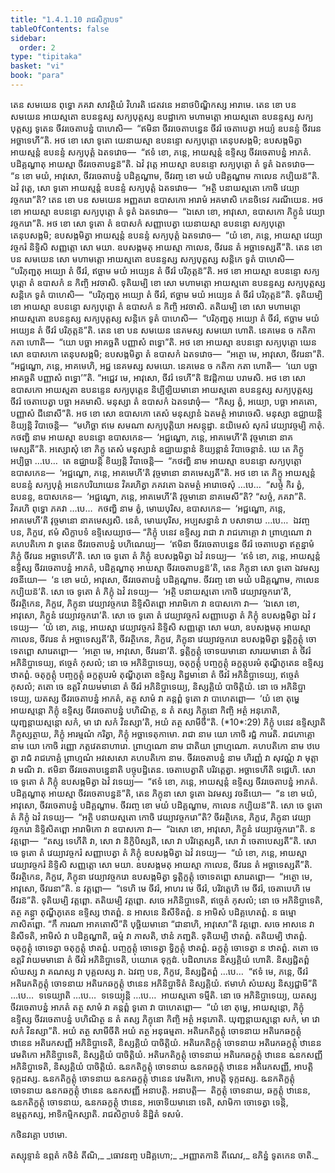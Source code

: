 ```yaml
---
title: "1.4.1.10 រាជសិក្ខាបទ"
tableOfContents: false
sidebar:
  order: 2
type: "tipitaka"
basket: "vi"
book: "para"
---
```



<DynamicBreadcrumb />

<Division number="537" book="para">

<Paragraph number="2070" book="para">
តេន សមយេន ពុទ្ធោ ភគវា សាវត្ថិយំ វិហរតិ ជេតវនេ អនាថបិណ្ឌិកស្ស អារាមេ. តេន ខោ បន សមយេន អាយស្មតោ ឧបនន្ទស្ស សក្យបុត្តស្ស ឧបដ្ឋាកោ មហាមត្តោ អាយស្មតោ ឧបនន្ទស្ស សក្យបុត្តស្ស ទូតេន ចីវរចេតាបន្នំ បាហេសិ—  “ឥមិនា ចីវរចេតាបន្នេន ចីវរំ ចេតាបេត្វា អយ្យំ ឧបនន្ទំ ចីវរេន អច្ឆាទេហី”តិ. អថ ខោ សោ ទូតោ យេនាយស្មា ឧបនន្ទោ សក្យបុត្តោ តេនុបសង្កមិ; ឧបសង្កមិត្វា អាយស្មន្តំ ឧបនន្ទំ សក្យបុត្តំ ឯតទវោច—  “ឥទំ ខោ, ភន្តេ, អាយស្មន្តំ ឧទ្ទិស្ស ចីវរចេតាបន្នំ អាភតំ. បដិគ្គណ្ហាតុ អាយស្មា ចីវរចេតាបន្នន៑”តិ. ឯវំ វុត្តេ អាយស្មា ឧបនន្ទោ សក្យបុត្តោ តំ ទូតំ ឯតទវោច—  “ន ខោ មយំ, អាវុសោ, ចីវរចេតាបន្នំ បដិគ្គណ្ហាម, ចីវរញ្ច ខោ មយំ បដិគ្គណ្ហាម កាលេន កប្បិយន៑”តិ. ឯវំ វុត្តេ, សោ ទូតោ អាយស្មន្តំ ឧបនន្ទំ សក្យបុត្តំ ឯតទវោច—  “អត្ថិ បនាយស្មតោ កោចិ វេយ្យាវច្ចករោ”តិ? តេន ខោ បន សមយេន អញ្ញតរោ ឧបាសកោ អារាមំ អគមាសិ កេនចិទេវ ករណីយេន. អថ ខោ អាយស្មា ឧបនន្ទោ សក្យបុត្តោ តំ ទូតំ ឯតទវោច—  “ឯសោ ខោ, អាវុសោ, ឧបាសកោ ភិក្ខូនំ វេយ្យាវច្ចករោ”តិ. អថ ខោ សោ ទូតោ តំ ឧបាសកំ សញ្ញាបេត្វា យេនាយស្មា ឧបនន្ទោ សក្យបុត្តោ តេនុបសង្កមិ; ឧបសង្កមិត្វា អាយស្មន្តំ ឧបនន្ទំ សក្យបុត្តំ ឯតទវោច—  “យំ ខោ, ភន្តេ, អាយស្មា វេយ្យាវច្ចករំ និទ្ទិសិ សញ្ញត្តោ សោ មយា. ឧបសង្កមតុ អាយស្មា កាលេន, ចីវរេន តំ អច្ឆាទេស្សតី”តិ.
</Paragraph>

<Paragraph number="2071" book="para">
តេន ខោ បន សមយេន សោ មហាមត្តោ អាយស្មតោ ឧបនន្ទស្ស សក្យបុត្តស្ស សន្តិកេ ទូតំ បាហេសិ—  “បរិភុញ្ជតុ អយ្យោ តំ ចីវរំ, ឥច្ឆាម មយំ អយ្យេន តំ ចីវរំ បរិភុត្តន៑”តិ. អថ ខោ អាយស្មា ឧបនន្ទោ សក្យបុត្តោ តំ ឧបាសកំ ន កិញ្ចិ អវចាសិ. ទុតិយម្បិ ខោ សោ មហាមត្តោ អាយស្មតោ ឧបនន្ទស្ស សក្យបុត្តស្ស សន្តិកេ ទូតំ បាហេសិ—  “បរិភុញ្ជតុ អយ្យោ តំ ចីវរំ, ឥច្ឆាម មយំ អយ្យេន តំ ចីវរំ បរិភុត្តន៑”តិ. ទុតិយម្បិ ខោ អាយស្មា ឧបនន្ទោ សក្យបុត្តោ តំ ឧបាសកំ ន កិញ្ចិ អវចាសិ. តតិយម្បិ ខោ សោ មហាមត្តោ អាយស្មតោ ឧបនន្ទស្ស សក្យបុត្តស្ស សន្តិកេ ទូតំ បាហេសិ—  “បរិភុញ្ជតុ អយ្យោ តំ ចីវរំ, ឥច្ឆាម មយំ អយ្យេន តំ ចីវរំ បរិភុត្តន៑”តិ.
</Paragraph>

<Paragraph number="2072" book="para">
តេន ខោ បន សមយេន នេគមស្ស សមយោ ហោតិ. នេគមេន ច កតិកា កតា ហោតិ—  “យោ បច្ឆា អាគច្ឆតិ បញ្ញាសំ ពទ្ធោ”តិ. អថ ខោ អាយស្មា ឧបនន្ទោ សក្យបុត្តោ យេន សោ ឧបាសកោ តេនុបសង្កមិ; ឧបសង្កមិត្វា តំ ឧបាសកំ ឯតទវោច—  “អត្ថោ មេ, អាវុសោ, ចីវរេនា”តិ. “អជ្ជណ្ហោ, ភន្តេ, អាគមេហិ, អជ្ជ នេគមស្ស សមយោ. នេគមេន ច កតិកា កតា ហោតិ—  ‘យោ បច្ឆា អាគច្ឆតិ បញ្ញាសំ ពទ្ធោ’”តិ. “អជ្ជេវ មេ, អាវុសោ, ចីវរំ ទេហី”តិ ឱវដ្ដិកាយ បរាមសិ. អថ ខោ សោ ឧបាសកោ អាយស្មតា ឧបនន្ទេន សក្យបុត្តេន និប្បីឡិយមានោ អាយស្មតោ ឧបនន្ទស្ស សក្យបុត្តស្ស ចីវរំ ចេតាបេត្វា បច្ឆា អគមាសិ. មនុស្សា តំ ឧបាសកំ ឯតទវោចុំ—  “កិស្ស ត្វំ, អយ្យោ, បច្ឆា អាគតោ, បញ្ញាសំ ជីនោសី”តិ.
</Paragraph>

<Paragraph number="2073" book="para">
អថ ខោ សោ ឧបាសកោ តេសំ មនុស្សានំ ឯតមត្ថំ អារោចេសិ. មនុស្សា ឧជ្ឈាយន្តិ ខិយ្យន្តិ វិបាចេន្តិ—  “មហិច្ឆា ឥមេ សមណា សក្យបុត្តិយា អសន្តុដ្ឋា. នយិមេសំ សុករំ វេយ្យាវច្ចម្បិ កាតុំ. កថញ្ហិ នាម អាយស្មា ឧបនន្ទោ ឧបាសកេន—  ‘អជ្ជណ្ហោ, ភន្តេ, អាគមេហី’តិ វុច្ចមានោ នាគមេស្សតី”តិ.
</Paragraph>

<Paragraph number="2074" book="para">
អស្សោសុំ ខោ ភិក្ខូ តេសំ មនុស្សានំ ឧជ្ឈាយន្តានំ ខិយ្យន្តានំ វិបាចេន្តានំ. យេ តេ ភិក្ខូ អប្បិច្ឆា …បេ…  តេ ឧជ្ឈាយន្តិ ខិយ្យន្តិ វិបាចេន្តិ—  “កថញ្ហិ នាម អាយស្មា ឧបនន្ទោ សក្យបុត្តោ ឧបាសកេន—  ‘អជ្ជណ្ហោ, ភន្តេ, អាគមេហី’តិ វុច្ចមានោ នាគមេស្សតី”តិ.
</Paragraph>

<Paragraph number="2075" book="para">
អថ ខោ តេ ភិក្ខូ អាយស្មន្តំ ឧបនន្ទំ សក្យបុត្តំ អនេកបរិយាយេន វិគរហិត្វា ភគវតោ ឯតមត្ថំ អារោចេសុំ …បេ…  “សច្ចំ កិរ ត្វំ, ឧបនន្ទ, ឧបាសកេន—  ‘អជ្ជណ្ហោ, ភន្តេ, អាគមេហី’តិ វុច្ចមានោ នាគមេសី”តិ? “សច្ចំ, ភគវា”តិ. វិគរហិ ពុទ្ធោ ភគវា …បេ…  កថញ្ហិ នាម ត្វំ, មោឃបុរិស, ឧបាសកេន—  ‘អជ្ជណ្ហោ, ភន្តេ, អាគមេហី’តិ វុច្ចមានោ នាគមេស្សសិ. នេតំ, មោឃបុរិស, អប្បសន្នានំ វា បសាទាយ …បេ…  ឯវញ្ច បន, ភិក្ខវេ, ឥមំ សិក្ខាបទំ ឧទ្ទិសេយ្យាថ—
</Paragraph>

</Division>
<Division number="538" book="para">

<Paragraph number="2076" book="para">
<Emphasis>“ភិក្ខុំ បនេវ ឧទ្ទិស្ស រាជា វា រាជភោគ្គោ វា ព្រាហ្មណោ វា គហបតិកោ វា ទូតេន ចីវរចេតាបន្នំ បហិណេយ្យ—  ‘ឥមិនា ចីវរចេតាបន្នេន ចីវរំ ចេតាបេត្វា ឥត្ថន្នាមំ ភិក្ខុំ ចីវរេន អច្ឆាទេហី’តិ. សោ ចេ ទូតោ តំ ភិក្ខុំ ឧបសង្កមិត្វា ឯវំ វទេយ្យ—  ‘ឥទំ ខោ, ភន្តេ, អាយស្មន្តំ ឧទ្ទិស្ស ចីវរចេតាបន្នំ អាភតំ, បដិគ្គណ្ហាតុ អាយស្មា ចីវរចេតាបន្នន៑’តិ, តេន ភិក្ខុនា សោ ទូតោ ឯវមស្ស វចនីយោ—  ‘ន ខោ មយំ, អាវុសោ, ចីវរចេតាបន្នំ បដិគ្គណ្ហាម. ចីវរញ្ច ខោ មយំ បដិគ្គណ្ហាម, កាលេន កប្បិយន៑’តិ. សោ ចេ ទូតោ តំ ភិក្ខុំ ឯវំ វទេយ្យ—  ‘អត្ថិ បនាយស្មតោ កោចិ វេយ្យាវច្ចករោ’តិ, ចីវរត្ថិកេន, ភិក្ខវេ, ភិក្ខុនា វេយ្យាវច្ចករោ និទ្ទិសិតព្ពោ អារាមិកោ វា ឧបាសកោ វា—  ‘ឯសោ ខោ, អាវុសោ, ភិក្ខូនំ វេយ្យាវច្ចករោ’តិ. សោ ចេ ទូតោ តំ វេយ្យាវច្ចករំ សញ្ញាបេត្វា តំ ភិក្ខុំ ឧបសង្កមិត្វា ឯវំ វទេយ្យ—  ‘យំ ខោ, ភន្តេ, អាយស្មា វេយ្យាវច្ចករំ និទ្ទិសិ សញ្ញត្តោ សោ មយា, ឧបសង្កមតុ អាយស្មា កាលេន, ចីវរេន តំ អច្ឆាទេស្សតី’តិ, ចីវរត្ថិកេន, ភិក្ខវេ, ភិក្ខុនា វេយ្យាវច្ចករោ ឧបសង្កមិត្វា ទ្វត្តិក្ខត្តុំ ចោទេតព្ពោ សារេតព្ពោ—  ‘អត្ថោ មេ, អាវុសោ, ចីវរេនា’តិ. ទ្វត្តិក្ខត្តុំ ចោទយមានោ សារយមានោ តំ ចីវរំ អភិនិប្ផាទេយ្យ, ឥច្ចេតំ កុសលំ; នោ ចេ អភិនិប្ផាទេយ្យ, ចតុក្ខត្តុំ បញ្ចក្ខត្តុំ ឆក្ខត្តុបរមំ តុណ្ហីភូតេន ឧទ្ទិស្ស ឋាតព្ពំ. ចតុក្ខត្តុំ បញ្ចក្ខត្តុំ ឆក្ខត្តុបរមំ តុណ្ហីភូតោ ឧទ្ទិស្ស តិដ្ឋមានោ តំ ចីវរំ អភិនិប្ផាទេយ្យ, ឥច្ចេតំ កុសលំ; តតោ ចេ ឧត្តរិ វាយមមានោ តំ ចីវរំ អភិនិប្ផាទេយ្យ, និស្សគ្គិយំ បាចិត្តិយំ. នោ ចេ អភិនិប្ផាទេយ្យ, យតស្ស ចីវរចេតាបន្នំ អាភតំ, តត្ថ សាមំ វា គន្តព្ពំ ទូតោ វា បាហេតព្ពោ—  ‘យំ ខោ តុម្ហេ អាយស្មន្តោ ភិក្ខុំ ឧទ្ទិស្ស ចីវរចេតាបន្នំ បហិណិត្ថ, ន តំ តស្ស ភិក្ខុនោ កិញ្ចិ អត្ថំ អនុភោតិ, យុញ្ជន្តាយស្មន្តោ សកំ, មា វោ សកំ វិនស្សា’តិ, អយំ តត្ថ សាមីចី”</Emphasis>តិ. (*10*:<Emphasis>29</Emphasis>)
</Paragraph>

</Division>
<Division number="539" book="para">

<Paragraph number="2077" book="para">
<Emphasis>ភិក្ខុំ បនេវ ឧទ្ទិស្សា</Emphasis>តិ ភិក្ខុស្សត្ថាយ, ភិក្ខុំ អារម្មណំ ករិត្វា, ភិក្ខុំ អច្ឆាទេតុកាមោ.
</Paragraph>

<Paragraph number="2078" book="para">
<Emphasis>រាជា</Emphasis> នាម យោ កោចិ រជ្ជំ ការេតិ.
</Paragraph>

<Paragraph number="2079" book="para">
<Emphasis>រាជភោគ្គោ</Emphasis> នាម យោ កោចិ រញ្ញោ ភត្តវេតនាហារោ.
</Paragraph>

<Paragraph number="2080" book="para">
<Emphasis>ព្រាហ្មណោ</Emphasis> នាម ជាតិយា ព្រាហ្មណោ.
</Paragraph>

<Paragraph number="2081" book="para">
<Emphasis>គហបតិកោ</Emphasis> នាម ឋបេត្វា រាជំ រាជភោគ្គំ ព្រាហ្មណំ អវសេសោ គហបតិកោ នាម.
</Paragraph>

<Paragraph number="2082" book="para">
<Emphasis>ចីវរចេតាបន្នំ</Emphasis> នាម ហិរញ្ញំ វា សុវណ្ណំ វា មុត្តា វា មណិ វា.
</Paragraph>

<Paragraph number="2083" book="para">
<Emphasis>ឥមិនា ចីវរចេតាបន្នេនា</Emphasis>តិ បច្ចុបដ្ឋិតេន.
</Paragraph>

<Paragraph number="2084" book="para">
<Emphasis>ចេតាបេត្វា</Emphasis>តិ បរិវត្តេត្វា.
</Paragraph>

<Paragraph number="2085" book="para">
<Emphasis>អច្ឆាទេហី</Emphasis>តិ ទជ្ជេហិ.
</Paragraph>

<Paragraph number="2086" book="para">
សោ ចេ ទូតោ តំ ភិក្ខុំ ឧបសង្កមិត្វា ឯវំ វទេយ្យ—  “ឥទំ ខោ, ភន្តេ, អាយស្មន្តំ ឧទ្ទិស្ស ចីវរចេតាបន្នំ អាភតំ. បដិគ្គណ្ហាតុ អាយស្មា ចីវរចេតាបន្នន៑”តិ, តេន ភិក្ខុនា សោ ទូតោ ឯវមស្ស វចនីយោ—  “ន ខោ មយំ, អាវុសោ, ចីវរចេតាបន្នំ បដិគ្គណ្ហាម. ចីវរញ្ច ខោ មយំ បដិគ្គណ្ហាម, កាលេន កប្បិយន៑”តិ. សោ ចេ ទូតោ តំ ភិក្ខុំ ឯវំ វទេយ្យ—  “អត្ថិ បនាយស្មតោ កោចិ វេយ្យាវច្ចករោ”តិ? ចីវរត្ថិកេន, ភិក្ខវេ, ភិក្ខុនា វេយ្យាវច្ចករោ និទ្ទិសិតព្ពោ អារាមិកោ វា ឧបាសកោ វា—  “ឯសោ ខោ, អាវុសោ, ភិក្ខូនំ វេយ្យាវច្ចករោ”តិ. ន វត្តព្ពោ—  “តស្ស ទេហីតិ វា, សោ វា និក្ខិបិស្សតិ, សោ វា បរិវត្តេស្សតិ, សោ វា ចេតាបេស្សតី”តិ.
</Paragraph>

<Paragraph number="2087" book="para">
សោ ចេ ទូតោ តំ វេយ្យាវច្ចករំ សញ្ញាបេត្វា តំ ភិក្ខុំ ឧបសង្កមិត្វា ឯវំ វទេយ្យ—  “យំ ខោ, ភន្តេ, អាយស្មា វេយ្យាវច្ចករំ និទ្ទិសិ សញ្ញត្តោ សោ មយា. ឧបសង្កមតុ អាយស្មា កាលេន, ចីវរេន តំ អច្ឆាទេស្សតី”តិ. ចីវរត្ថិកេន, ភិក្ខវេ, ភិក្ខុនា វេយ្យាវច្ចករោ ឧបសង្កមិត្វា ទ្វត្តិក្ខត្តុំ ចោទេតព្ពោ សារេតព្ពោ—  “អត្ថោ មេ, អាវុសោ, ចីវរេនា”តិ. ន វត្តព្ពោ—  “ទេហិ មេ ចីវរំ, អាហរ មេ ចីវរំ, បរិវត្តេហិ មេ ចីវរំ, ចេតាបេហិ មេ ចីវរន៑”តិ.
</Paragraph>

<Paragraph number="2088" book="para">
ទុតិយម្បិ វត្តព្ពោ. តតិយម្បិ វត្តព្ពោ. សចេ អភិនិប្ផាទេតិ, ឥច្ចេតំ កុសលំ; នោ ចេ អភិនិប្ផាទេតិ, តត្ថ គន្ត្វា តុណ្ហីភូតេន ឧទ្ទិស្ស ឋាតព្ពំ. ន អាសនេ និសីទិតព្ពំ. ន អាមិសំ បដិគ្គហេតព្ពំ. ន ធម្មោ ភាសិតព្ពោ. “កឹ ការណា អាគតោសី”តិ បុច្ឆិយមានោ “ជានាហិ, អាវុសោ”តិ វត្តព្ពោ. សចេ អាសនេ វា និសីទតិ, អាមិសំ វា បដិគ្គណ្ហាតិ, ធម្មំ វា ភាសតិ, ឋានំ ភញ្ជតិ.
</Paragraph>

<Paragraph number="2089" book="para">
ទុតិយម្បិ ឋាតព្ពំ. តតិយម្បិ ឋាតព្ពំ. ចតុក្ខត្តុំ ចោទេត្វា ចតុក្ខត្តុំ ឋាតព្ពំ. បញ្ចក្ខត្តុំ ចោទេត្វា ទ្វិក្ខត្តុំ ឋាតព្ពំ. ឆក្ខត្តុំ ចោទេត្វា ន ឋាតព្ពំ. តតោ ចេ ឧត្តរិ វាយមមានោ តំ ចីវរំ អភិនិប្ផាទេតិ, បយោគេ ទុក្កដំ. បដិលាភេន និស្សគ្គិយំ ហោតិ. និស្សជ្ជិតព្ពំ សំឃស្ស វា គណស្ស វា បុគ្គលស្ស វា. ឯវញ្ច បន, ភិក្ខវេ, និស្សជ្ជិតព្ពំ …បេ…  “ឥទំ មេ, ភន្តេ, ចីវរំ អតិរេកតិក្ខត្តុំ ចោទនាយ អតិរេកឆក្ខត្តុំ ឋានេន អភិនិប្ផាទិតំ និស្សគ្គិយំ. ឥមាហំ សំឃស្ស និស្សជ្ជាមី”តិ …បេ…  ទទេយ្យាតិ …បេ…  ទទេយ្យុន្តិ …បេ…  អាយស្មតោ ទម្មីតិ.
</Paragraph>

<Paragraph number="2090" book="para">
នោ ចេ អភិនិប្ផាទេយ្យ, យតស្ស ចីវរចេតាបន្នំ អាភតំ តត្ថ សាមំ វា គន្តព្ពំ ទូតោ វា បាហេតព្ពោ—  “យំ ខោ តុម្ហេ, អាយស្មន្តោ, ភិក្ខុំ ឧទ្ទិស្ស ចីវរចេតាបន្នំ បហិណិត្ថ ន តំ តស្ស ភិក្ខុនោ កិញ្ចិ អត្ថំ អនុភោតិ. យុញ្ជន្តាយស្មន្តោ សកំ, មា វោ សកំ វិនស្សា”តិ.
</Paragraph>

<Paragraph number="2091" book="para">
<Emphasis>អយំ តត្ថ សាមីចី</Emphasis>តិ អយំ តត្ថ អនុធម្មតា.
</Paragraph>

</Division>
<Division number="540" book="para">

<Paragraph number="2092" book="para">
អតិរេកតិក្ខត្តុំ ចោទនាយ អតិរេកឆក្ខត្តុំ ឋានេន អតិរេកសញ្ញី អភិនិប្ផាទេតិ, និស្សគ្គិយំ បាចិត្តិយំ. អតិរេកតិក្ខត្តុំ ចោទនាយ អតិរេកឆក្ខត្តុំ ឋានេន វេមតិកោ អភិនិប្ផាទេតិ, និស្សគ្គិយំ បាចិត្តិយំ. អតិរេកតិក្ខត្តុំ ចោទនាយ អតិរេកឆក្ខត្តុំ ឋានេន ឩនកសញ្ញី អភិនិប្ផាទេតិ, និស្សគ្គិយំ បាចិត្តិយំ.
</Paragraph>

<Paragraph number="2093" book="para">
ឩនកតិក្ខត្តុំ ចោទនាយ ឩនកឆក្ខត្តុំ ឋានេន អតិរេកសញ្ញី, អាបត្តិ ទុក្កដស្ស. ឩនកតិក្ខត្តុំ ចោទនាយ ឩនកឆក្ខត្តុំ ឋានេន វេមតិកោ, អាបត្តិ ទុក្កដស្ស. ឩនកតិក្ខត្តុំ ចោទនាយ ឩនកឆក្ខត្តុំ ឋានេន ឩនកសញ្ញី អនាបត្តិ.
</Paragraph>

</Division>
<Division number="541" book="para">

<Paragraph number="2094" book="para">
អនាបត្តិ—  តិក្ខត្តុំ ចោទនាយ, ឆក្ខត្តុំ ឋានេន, ឩនកតិក្ខត្តុំ ចោទនាយ, ឩនកឆក្ខត្តុំ ឋានេន, អចោទិយមានោ ទេតិ, សាមិកា ចោទេត្វា ទេន្តិ, ឧម្មត្តកស្ស, អាទិកម្មិកស្សាតិ.

</Paragraph>
</Division>

<Paragraph number="2095" type="center" book="para">
រាជសិក្ខាបទំ និដ្ឋិតំ ទសមំ.

  
កថិនវគ្គោ បឋមោ.



</Paragraph>

<Paragraph number="2096" type="center" book="para">
តស្សុទ្ទានំ


</Paragraph>

<Paragraph number="2097" book="para">
ឧព្ភតំ កថិនំ តីណិ,_  
_ធោវនញ្ច បដិគ្គហោ;_  
_អញ្ញាតកានិ តីណេវ,_  
ឧភិន្នំ ទូតកេន ចាតិ._
</Paragraph>
